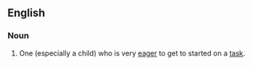 ==English==

===Noun===
{{en-noun|sg=[[eager]] [[beaver]]}}

# {{idiom|colloquial}} One (especially a child) who is very [[eager]] to get to started on a [[task]].